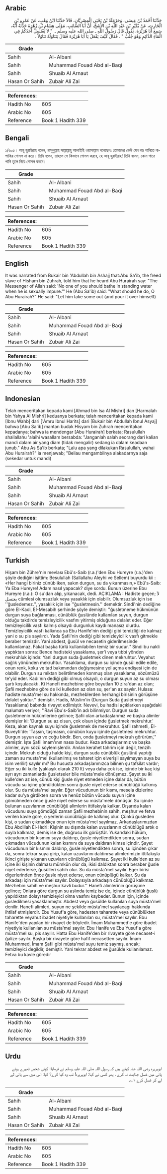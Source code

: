 ## Arabic


<div dir="rtl" lang="ar" style={{fontSize:'larger',backgroundColor:'#f8f9fa',padding:20}}>
حَدَّثَنَا أَحْمَدُ بْنُ عِيسَى، وَحَرْمَلَةُ بْنُ يَحْيَى الْمِصْرِيَّانِ، قَالاَ حَدَّثَنَا ابْنُ وَهْبٍ، عَنْ عَمْرِو بْنِ الْحَارِثِ، عَنْ بُكَيْرِ بْنِ عَبْدِ اللَّهِ بْنِ الأَشَجِّ، أَنَّ أَبَا السَّائِبِ، مَوْلَى هِشَامِ بْنِ زُهْرَةَ حَدَّثَهُ أَنَّهُ، سَمِعَ أَبَا هُرَيْرَةَ، يَقُولُ قَالَ رَسُولُ اللَّهِ ـ صلى الله عليه وسلم ـ ‏ "‏ لاَ يَغْتَسِلْ أَحَدُكُمْ فِي الْمَاءِ الدَّائِمِ وَهُوَ جُنُبٌ ‏"‏ ‏.‏ فَقَالَ كَيْفَ يَفْعَلُ يَا أَبَا هُرَيْرَةَ فَقَالَ يَتَنَاوَلُهُ تَنَاوُلاً ‏.‏
</div>
<div style={{backgroundColor:'#f8f9fa',padding:20, marginBottom: 10}}><table> <thead> <tr> <th>Grade</th> <th></th> </tr> </thead> <tbody> <tr><td>Sahih</td><td>Al-Albani</td></tr><tr><td>Sahih</td><td>Muhammad Fouad Abd al-Baqi</td></tr><tr><td>Sahih</td><td>Shuaib Al Arnaut</td></tr><tr><td>Hasan Or Sahih</td><td>Zubair Ali Zai</td></tr></tbody></table><table> <thead> <tr> <th>References:</th> <th></th> </tr> </thead> <tbody><tr><td>Hadith No</td><td>605</td></tr><tr><td>Arabic No</td><td>605</td></tr><tr><td>Reference</td><td>Book 1 Hadith 339</td></tr></tbody></table></div>

## Bengali


<div dir="ltr" lang="bn" style={{fontSize:'larger',backgroundColor:'#f8f9fa',padding:20}}>
১/৬০৫। আবূ হুরাইরাহ বলেন, রাসূলুল্লাহ সাল্লাল্লাহু আলাইহি ওয়াসাল্লাম বলেছেনঃ তোমাদের কেউ যেন বদ্ধ পানিতে নাপাকির গোসল না করে। তিনি বলেন, তাহলে সে কিভাবে গোসল করবে, হে আবূ হুরাইরাহ! তিনি বলেন, কোন পাত্রে পানি তুলে নিয়ে গোসল করবে।
</div>
<div style={{backgroundColor:'#f8f9fa',padding:20, marginBottom: 10}}><table> <thead> <tr> <th>Grade</th> <th></th> </tr> </thead> <tbody> <tr><td>Sahih</td><td>Al-Albani</td></tr><tr><td>Sahih</td><td>Muhammad Fouad Abd al-Baqi</td></tr><tr><td>Sahih</td><td>Shuaib Al Arnaut</td></tr><tr><td>Hasan Or Sahih</td><td>Zubair Ali Zai</td></tr></tbody></table><table> <thead> <tr> <th>References:</th> <th></th> </tr> </thead> <tbody><tr><td>Hadith No</td><td>605</td></tr><tr><td>Arabic No</td><td>605</td></tr><tr><td>Reference</td><td>Book 1 Hadith 339</td></tr></tbody></table></div>

## English


<div dir="ltr" lang="en" style={{fontSize:'larger',backgroundColor:'#f8f9fa',padding:20}}>
It was narrated from Bukair bin 'Abdullah bin Ashajj that:Abu Sa'ib, the freed slave of Hisham bin Zuhrah, told him that he heard Abu Hurairah say: "The Messenger of Allah said: 'No one of you should bathe in standing water when he is sexually impure.'" He (Abu Sa'ib) said: "What should he do, O Abu Hurairah?" He said: "Let him take some out (and pour it over himself)
</div>
<div style={{backgroundColor:'#f8f9fa',padding:20, marginBottom: 10}}><table> <thead> <tr> <th>Grade</th> <th></th> </tr> </thead> <tbody> <tr><td>Sahih</td><td>Al-Albani</td></tr><tr><td>Sahih</td><td>Muhammad Fouad Abd al-Baqi</td></tr><tr><td>Sahih</td><td>Shuaib Al Arnaut</td></tr><tr><td>Hasan Or Sahih</td><td>Zubair Ali Zai</td></tr></tbody></table><table> <thead> <tr> <th>References:</th> <th></th> </tr> </thead> <tbody><tr><td>Hadith No</td><td>605</td></tr><tr><td>Arabic No</td><td>605</td></tr><tr><td>Reference</td><td>Book 1 Hadith 339</td></tr></tbody></table></div>

## Indonesian


<div dir="ltr" lang="id" style={{fontSize:'larger',backgroundColor:'#f8f9fa',padding:20}}>
Telah menceritakan kepada kami [Ahmad bin Isa Al Mishri] dan [Harmalah bin Yahya Al Mishri] keduanya berkata; telah menceritakan kepada kami [Ibnu Wahb] dari ['Amru Ibnul Harits] dari [Bukair bin Abdullah Ibnul Asyaj] bahwa [Abu Sa'ib] mantan budak Hisyam bin Zuhrah menceritakan kepadanya; bahwa ia mendengar [Abu Hurairah] berkata; Rasulullah shallallahu 'alaihi wasallam bersabda: "Janganlah salah seorang dari kalian mandi dalam air yang diam (tidak mengalir) sedang ia dalam keadaan junub." Abu As Sa'ib berkata; "Lalu apa yang dilakukan Rasulullah, wahai Abu Hurairah?" ia menjawab; "Beliau mengambilnya alakadarnya saja (sekedar untuk mandi)
</div>
<div style={{backgroundColor:'#f8f9fa',padding:20, marginBottom: 10}}><table> <thead> <tr> <th>Grade</th> <th></th> </tr> </thead> <tbody> <tr><td>Sahih</td><td>Al-Albani</td></tr><tr><td>Sahih</td><td>Muhammad Fouad Abd al-Baqi</td></tr><tr><td>Sahih</td><td>Shuaib Al Arnaut</td></tr><tr><td>Hasan Or Sahih</td><td>Zubair Ali Zai</td></tr></tbody></table><table> <thead> <tr> <th>References:</th> <th></th> </tr> </thead> <tbody><tr><td>Hadith No</td><td>605</td></tr><tr><td>Arabic No</td><td>605</td></tr><tr><td>Reference</td><td>Book 1 Hadith 339</td></tr></tbody></table></div>

## Turkish


<div dir="ltr" lang="tr" style={{fontSize:'larger',backgroundColor:'#f8f9fa',padding:20}}>
Hişam bin Zühre'nin mevlası Ebü's-Saib (r.a.)'den Ebu Hureyre (r.a.)'den şöyle dediğini işittim: Besulullah (Sallallahu Aleyhi ve Sellem) buyurdu kii : «Her hangi biriniz cünüb iken, sakın durgun, su da yıkanmasın,» Ebü's-Saib: Ya Eba Hureyre! Adam nasıl yapacak? diye sordu. Bunun üzerine Ebu Hureyre (r.a.): O su'dan alıp, yıkanacak, dedi. AÇIKLAMA : Hadiste geçen; لاَ يغتسل cümlesi olumsuzluk veya yasaklık için olabilir. Olumsuzluk için ise ''ğusledemez.'', yasaklık için ise ''ğusletmesin.'' demektir. Sindi'nin dediğine göre El-Kadi, EI-Mesabih şerhinde şöyle demiştir: ''ğusletmeme hükmünün durgun suya bağlanması, cünüblük ğuslünde kullanılan suyun, durgun olduğu takdirde temizleyicilik vasfını yitirmiş olduğuna delalet eder. Eğer temizleyicilik vasfı kalmış olsaydı durgunluk kaydı manasız olurdu. Temizleyicilik vasfı kalkınca ya Ebu Hanife'nin dediği gibi temizliği de kalmaz yani o su pis sayılırdı. Yada Şafii'nin dediği gibi temizleyicilik vasfı gitmekle beraber temizdir. Yani abdest, ğusül ve necasetin giderilmesinde kullanılamaz. Fakat başka türlü kullanılabilen temiz bir sudur.'' Sindi bu nakli yaptıktan sonra: Bence hadisteki yasaklama, şer'i veya tıbbi yönden mekruhluk içindır. Yani durgun suda ğusletmek dinen mekruhtur. Veyahut sağlık yönünden mekruhtur. Yasaklama, durgun su içinde ğusül edile edile, onun renk, koku ve tad bakımından değişmesine yol açma endişesi için de olabilir. Durgun su miktarı belirtilmeden konmuş olan yasaklama, sözümüzü te'yid eder. Kadı'nın dediği gibi olmuş olsaydı, o durgun suyun az su olması şartı koşulacaktı. Ki Hanefi mezhebine göre boyutları 10 zira'dan az olan; Şafii mezhebine göre de iki kulleden az olan su, şer'an az sayılır. Hulasa: hadiste musta'mel su hakkında, mezhebIerden herhangi birisinin görüşüne delalet yoktur.'' demiştir. Hadis, Müslim'in (Durgun Suda ğusletmeyi Yasaklama) babında rivayet edilmiştir. Nevevi, bu hadisi açıklarken aşağıdaki malumatı veriyor; ''Ravi Ebu's-Saib'in adı bilinmiyor. Durgun suda ğusletmenin hükümlerine gelince; Şafii olan arkadaşlarımız ve başka alimler demişler ki: 'Durgun su az olsun, çok olsun içinde ğusletmek mekruhtur.' Keza, akan kaynak suyu içinde ğusletmek de mekruhtur. Şafii rahmetli, EI-Buveyti'de: 'Taşsın, taşmasın, cünübün kuyu içinde ğusletmesi mekruhtur. Durgun suyun azı ve çoğu birdir. Ben, onda ğusletmeyi mekruh görürüm,'' demiştir. İşte Şafii imam'ının nassı budur. Keza arkadaşlarımız ve başka alimler, aynı sözü söylemişlerdir. Anılan kerahet tahrim için değil, tenzih içindir. Mekruh olduğu halde kişi, durgun suda cünüblük ğuslünü yaptığı zaman su musta'mel (kullanılmış ve taharet için elverişli sayılmayan suya bu isim verilir) sayılır mı? Bu hususta arkadaşlarımızca bilinen şu tafsilat vardır; Eğer su iki kulle (yaklaşık olarak 210 lt) veya daha çok ise, içinde bir kaç kişi ayrı ayrı zamanlarda ğusletseler bile müsta'mele dönüşmez. Şayet su iki kulle'den az ise, cünüb kişi ğusle niyet etmeden içine dalar da, bütün vücudu su içine gömüldükten sonra ğusle niyet ederse cünüblüğü kalkmış olur. Su da müsta'mel sayılır. Eğer vücudunun bir kısmı, mesela dizlerine kadar su'ya girdikten sonra ve henüz bütün vücudu suyun içine gömülmeden önce ğusle niyet ederse su müsta'mele dönüşür. Su içinde bulunan uzuvlarının cünüblüğü alimlerin ittifakıyla kalkar. Dışarıda kalan vücudunu suya gömdüğü zaman Şafii mezhebinin sahih, meşhur ve fetva verilen kavle göre, o yerlerin cünüblüğü de kalkmış olur. Çünkü ğusleden kişi, o sudan çıkmadıkça onun için müsta'mel sayılmaz. Arkadaşlarımızdan Ebu Abdillah El-Hıdri: Kişinin su dışında kalan uvuzlarının cünüblügü artık o suyla kalkmaz, demiş ise de, doğrusu ilk görüştÜr. Yukarıdaki hüküm, vücudunun bir kısmını suya daldırıp, ğusle niyetlendikten sonra, sudan çıkmadan vücudunun kalan kısmını da suya daldıran kimse içindir. Şayet vücudunun bir kısmını daldırıp, ğusle niyetlendikten sonra, su içinden çıkar da, sonra tekrar suya girip, kalan uzuvlarını daldırırsa alimlerimizin ittifakıyla ikinci girişte yıkanan uzuvların cünüblügü kalkmaz. Şayet iki kulle'den az su içine iki kişinin dalması mümkün olur da, ikisi daldıktan sonra beraber ğusle niyet ederlerse, ğusülleri sahih olur. Su da müsta'mel sayılır. Eger birisi digerlerinden önce ğusle niyet ederse, onun cünüplügü kalkar. Su da arkadaşı için müsta'mel sayılır. Dolayısıyla arkadaşın cünüblüğü kalkmaz. Mezhebin sahih ve meşhur kavli budur.'' Hanefi alimlerinin görüşüne gelince; Onlara göre durgun su aslında temiz ise de, içinde cünüblük ğuslü yapıldıktan dolayı temizleyici olma vasfını kaybeder. Bunun için, içinde ğusledilmesi yasaklanmıştır. Abdest veya ğusülde kullanılan suya müsta'mel denilir. Hanefi alimleri, suyun ne şekilde müsta'mel sayılacagı hakkında ihtilaf etmişlerdir. Ebu Yusuf'a göre, hadesten taharette veya cünüblükten taharette veyahut ibadet niyetiyle kullanılan su, müsta'mel sayılır. Ebu Hanife'den yapılan bir rivayet de böyledir. İmam Muhammed'e göre ibadet niyetiyle kullanılan su müsta'mel sayılır. Ebu Hanife ve Ebu Yusuf'a göre müsta'mel su, pis sayılır. Hatta Ebu Hanife'den bir rivayete göre necaset-i ğalize sayılır. Başka bir rivayete göre hafif necasetten sayılır. İmam Muhammed, İmam Şafii gibi müsta'mel suyu temiz saymış, ancak; temizleyici degildir, demiştir. Yani tekrar abdest ve ğusülde kullanılamaz. Fetva bu kavle göredir
</div>
<div style={{backgroundColor:'#f8f9fa',padding:20, marginBottom: 10}}><table> <thead> <tr> <th>Grade</th> <th></th> </tr> </thead> <tbody> <tr><td>Sahih</td><td>Al-Albani</td></tr><tr><td>Sahih</td><td>Muhammad Fouad Abd al-Baqi</td></tr><tr><td>Sahih</td><td>Shuaib Al Arnaut</td></tr><tr><td>Hasan Or Sahih</td><td>Zubair Ali Zai</td></tr></tbody></table><table> <thead> <tr> <th>References:</th> <th></th> </tr> </thead> <tbody><tr><td>Hadith No</td><td>605</td></tr><tr><td>Arabic No</td><td>605</td></tr><tr><td>Reference</td><td>Book 1 Hadith 339</td></tr></tbody></table></div>

## Urdu


<div dir="rtl" lang="ur" style={{fontSize:'larger',backgroundColor:'#f8f9fa',padding:20}}>
ابوہریرہ رضی اللہ عنہ کہتے ہیں کہ رسول اللہ صلی اللہ علیہ وسلم نے فرمایا: کوئی شخص ٹھہرے ہوئے پانی میں غسل جنابت نہ کرے ، پھر کسی نے کہا: ابوہریرہ! تب وہ کیا کرے؟ کہا: اس میں سے پانی لے لے کر غسل کرے ۱؎۔
</div>
<div style={{backgroundColor:'#f8f9fa',padding:20, marginBottom: 10}}><table> <thead> <tr> <th>Grade</th> <th></th> </tr> </thead> <tbody> <tr><td>Sahih</td><td>Al-Albani</td></tr><tr><td>Sahih</td><td>Muhammad Fouad Abd al-Baqi</td></tr><tr><td>Sahih</td><td>Shuaib Al Arnaut</td></tr><tr><td>Hasan Or Sahih</td><td>Zubair Ali Zai</td></tr></tbody></table><table> <thead> <tr> <th>References:</th> <th></th> </tr> </thead> <tbody><tr><td>Hadith No</td><td>605</td></tr><tr><td>Arabic No</td><td>605</td></tr><tr><td>Reference</td><td>Book 1 Hadith 339</td></tr></tbody></table></div>